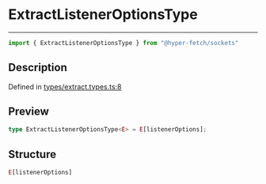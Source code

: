 

# ExtractListenerOptionsType

<div class="api-docs__separator" data-reactroot="">

---

</div><div class="api-docs__import" data-reactroot="">

```ts
import { ExtractListenerOptionsType } from "@hyper-fetch/sockets"
```

</div><div class="api-docs__section">

## Description

</div><div class="api-docs__description"><span class="api-docs__do-not-parse">



</span></div><p class="api-docs__definition">

Defined in [types/extract.types.ts:8](https://github.com/BetterTyped/hyper-fetch/blob/c3e2c45/packages/sockets/src/types/extract.types.ts#L8)

</p><div class="api-docs__section">

## Preview

</div><div class="api-docs__preview type single">

```ts
type ExtractListenerOptionsType<E> = E[listenerOptions];
```

</div><div class="api-docs__section">

## Structure

</div><div class="api-docs__returns">

```ts
E[listenerOptions]
```

</div>